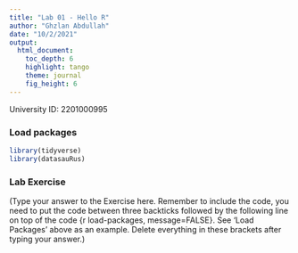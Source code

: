 ```yaml
---
title: "Lab 01 - Hello R"
author: "Ghzlan Abdullah"
date: "10/2/2021"
output: 
  html_document: 
    toc_depth: 6
    highlight: tango
    theme: journal
    fig_height: 6
---
```


University ID: 2201000995

### Load packages

```r
library(tidyverse) 
library(datasauRus)
```


### Lab Exercise

(Type your answer to the Exercise here. Remember to include the code, you need to put the code between three backticks followed by the following line on top of the code {r load-packages, message=FALSE}. See 'Load Packages' above as an example. Delete everything in these brackets after typing your answer.)